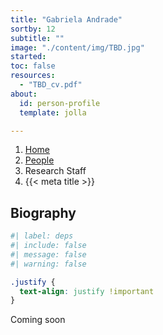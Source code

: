 ```yaml
---
title: "Gabriela Andrade"
sortby: 12
subtitle: ""
image: "./content/img/TBD.jpg"
started:
toc: false
resources: 
  - "TBD_cv.pdf"
about:
  id: person-profile
  template: jolla

---
```


```{=html}
<nav aria-label="breadcrumb">
  <ol class="breadcrumb">
    <li class="breadcrumb-item"><a href="../../index.html">Home</a></li>
    <li class="breadcrumb-item"><a href="../../people.html">People</a></li>
    <li class="breadcrumb-item active">Research Staff</li>
    <li class="breadcrumb-item active" aria-current="page">{{< meta title >}}</li>
  </ol>
</nav>
```

:::{#person-profile}
:::

## Biography

```r
#| label: deps
#| include: false
#| message: false
#| warning: false

```

```css
.justify {
  text-align: justify !important
}
```

::: {.justify}


Coming soon


:::

